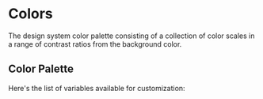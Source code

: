 
<Meta title="theme/Colors" />

# Colors

The design system color palette consisting of a collection of color scales in a
range of contrast ratios from the background color.

## Color Palette

Here's the list of variables available for customization:

<ColorPalette>
  <ColorItem
    title="background"
    colors={{
      DEFAULT: "hsl(var(--background))",
      body: "hsl(var(--background-body))",
      overlay: "hsl(var(--background-overlay))",
      strong: "hsl(var(--background-strong))",
      stronger: "hsl(var(--background-stronger))",
      strongest: "hsl(var(--background-strongest))",
      weak: "hsl(var(--background-weak))",
    }}
  />
  <ColorItem
    title="background-destructive"
    colors={{
      DEFAULT: "hsl(var(--background-destructive))",
      strong: "hsl(var(--background-destructive-strong))",
      stronger: "hsl(var(--background-destructive-stronger))",
      strongest: "hsl(var(--background-destructive-strongest))",
      weak: "hsl(var(--background-destructive-weak))",
      weaker: "hsl(var(--background-destructive-weaker))",
      weakest: "hsl(var(--background-destructive-weakest))",
    }}
  />
  <ColorItem
    title="background-error"
    colors={{
      DEFAULT: "hsl(var(--background-error))",
      strong: "hsl(var(--background-error-strong))",
      stronger: "hsl(var(--background-error-stronger))",
      strongest: "hsl(var(--background-error-strongest))",
      weak: "hsl(var(--background-error-weak))",
      weaker: "hsl(var(--background-error-weaker))",
      weakest: "hsl(var(--background-error-weakest))",
    }}
  />
  <ColorItem
    title="background-indigo"
    colors={{
      DEFAULT: "hsl(var(--background-indigo))",
      strong: "hsl(var(--background-indigo-strong))",
      stronger: "hsl(var(--background-indigo-stronger))",
      strongest: "hsl(var(--background-indigo-strongest))",
      weak: "hsl(var(--background-indigo-weak))",
      weaker: "hsl(var(--background-indigo-weaker))",
      weakest: "hsl(var(--background-indigo-weakest))",
    }}
  />
  <ColorItem
    title="background-info"
    colors={{
      DEFAULT: "hsl(var(--background-info))",
      strong: "hsl(var(--background-info-strong))",
      stronger: "hsl(var(--background-info-stronger))",
      strongest: "hsl(var(--background-info-strongest))",
      weak: "hsl(var(--background-info-weak))",
      weaker: "hsl(var(--background-info-weaker))",
      weakest: "hsl(var(--background-info-weakest))",
    }}
  />
  <ColorItem
    title="background-body-inverse"
    colors={{
      DEFAULT: "hsl(var(--background-body-inverse))",
      strong: "hsl(var(--background-body-inverse-strong))",
      stronger: "hsl(var(--background-body-inverse-stronger))",
      strongest: "hsl(var(--background-body-inverse-strongest))",
      weak: "hsl(var(--background-body-inverse-weak))",
      weaker: "hsl(var(--background-body-inverse-weaker))",
      weakest: "hsl(var(--background-body-inverse-weakest))",
    }}
  />
  <ColorItem
    title="background-inverse"
    colors={{
      DEFAULT: "hsl(var(--background-inverse))",
      strong: "hsl(var(--background-inverse-strong))",
      stronger: "hsl(var(--background-inverse-stronger))",
      strongest: "hsl(var(--background-inverse-strongest))",
      weak: "hsl(var(--background-inverse-weak))",
      weaker: "hsl(var(--background-inverse-weaker))",
      weakest: "hsl(var(--background-inverse-weakest))",
    }}
  />
  <ColorItem
    title="background-neutral"
    colors={{
      DEFAULT: "hsl(var(--background-neutral))",
      strong: "hsl(var(--background-neutral-strong))",
      stronger: "hsl(var(--background-neutral-stronger))",
      strongest: "hsl(var(--background-neutral-strongest))",
      weak: "hsl(var(--background-neutral-weak))",
      weaker: "hsl(var(--background-neutral-weaker))",
      weakest: "hsl(var(--background-neutral-weakest))",
    }}
  />
  <ColorItem
    title="background-pink"
    colors={{
      DEFAULT: "hsl(var(--background-pink))",
      strong: "hsl(var(--background-pink-strong))",
      stronger: "hsl(var(--background-pink-stronger))",
      strongest: "hsl(var(--background-pink-strongest))",
      weak: "hsl(var(--background-pink-weak))",
      weaker: "hsl(var(--background-pink-weaker))",
      weakest: "hsl(var(--background-pink-weakest))",
    }}
  />
  <ColorItem
    title="background-primary"
    colors={{
      DEFAULT: "hsl(var(--background-primary))",
      strong: "hsl(var(--background-primary-strong))",
      stronger: "hsl(var(--background-primary-stronger))",
      strongest: "hsl(var(--background-primary-strongest))",
      weak: "hsl(var(--background-primary-weak))",
      weaker: "hsl(var(--background-primary-weaker))",
      weakest: "hsl(var(--background-primary-weakest))",
    }}
  />
  <ColorItem
    title="background-purple"
    colors={{
      DEFAULT: "hsl(var(--background-purple))",
      weakest: "hsl(var(--background-purple-weakest))",
    }}
  />
  <ColorItem
    title="background-success"
    colors={{
      DEFAULT: "hsl(var(--background-success))",
      strong: "hsl(var(--background-success-strong))",
      stronger: "hsl(var(--background-success-stronger))",
      strongest: "hsl(var(--background-success-strongest))",
      weak: "hsl(var(--background-success-weak))",
      weaker: "hsl(var(--background-success-weaker))",
      weakest: "hsl(var(--background-success-weakest))",
    }}
  />
  <ColorItem
    title="background-warning"
    colors={{
      DEFAULT: "hsl(var(--background-warning))",
      strong: "hsl(var(--background-warning-strong))",
      stronger: "hsl(var(--background-warning-stronger))",
      strongest: "hsl(var(--background-warning-strongest))",
      weak: "hsl(var(--background-warning-weak))",
      weaker: "hsl(var(--background-warning-weaker))",
      weakest: "hsl(var(--background-warning-weakest))",
    }}
  />
  <ColorItem
    title="border"
    colors={{
      DEFAULT: "hsl(var(--border))",
      strong: "hsl(var(--border-strong))",
      stronger: "hsl(var(--border-stronger))",
      strongest: "hsl(var(--border-strongest))",
      weak: "hsl(var(--border-weak))",
      weaker: "hsl(var(--border-weaker))",
      weakest: "hsl(var(--border-weakest))",
    }}
  />
  <ColorItem
    title="border-destructive"
    colors={{
      DEFAULT: "hsl(var(--border-destructive))",
      strong: "hsl(var(--border-destructive-strong))",
      stronger: "hsl(var(--border-destructive-stronger))",
      strongest: "hsl(var(--border-destructive-strongest))",
      weak: "hsl(var(--border-destructive-weak))",
      weaker: "hsl(var(--border-destructive-weaker))",
      weakest: "hsl(var(--border-destructive-weakest))",
    }}
  />
  <ColorItem
    title="border-error"
    colors={{
      DEFAULT: "hsl(var(--border-error))",
      strong: "hsl(var(--border-error-strong))",
      stronger: "hsl(var(--border-error-stronger))",
      strongest: "hsl(var(--border-error-strongest))",
      weak: "hsl(var(--border-error-weak))",
      weaker: "hsl(var(--border-error-weaker))",
      weakest: "hsl(var(--border-error-weakest))",
    }}
  />
  <ColorItem
    title="border-indigo"
    colors={{
      DEFAULT: "hsl(var(--border-indigo))",
      strong: "hsl(var(--border-indigo-strong))",
      stronger: "hsl(var(--border-indigo-stronger))",
      strongest: "hsl(var(--border-indigo-strongest))",
      weak: "hsl(var(--border-indigo-weak))",
      weaker: "hsl(var(--border-indigo-weaker))",
      weakest: "hsl(var(--border-indigo-weakest))",
    }}
  />
  <ColorItem
    title="border-info"
    colors={{
      DEFAULT: "hsl(var(--border-info))",
      strong: "hsl(var(--border-info-strong))",
      stronger: "hsl(var(--border-info-stronger))",
      strongest: "hsl(var(--border-info-strongest))",
      weak: "hsl(var(--border-info-weak))",
      weaker: "hsl(var(--border-info-weaker))",
      weakest: "hsl(var(--border-info-weakest))",
    }}
  />
  <ColorItem
    title="border-inverse"
    colors={{
      DEFAULT: "hsl(var(--border-inverse))",
      strong: "hsl(var(--border-inverse-strong))",
      stronger: "hsl(var(--border-inverse-stronger))",
      strongest: "hsl(var(--border-inverse-strongest))",
      weaker: "hsl(var(--border-inverse-weaker))",
      weakest: "hsl(var(--border-inverse-weakest))",
    }}
  />
  <ColorItem
    title="border-neutral"
    colors={{
      DEFAULT: "hsl(var(--border-neutral))",
      strong: "hsl(var(--border-neutral-strong))",
      stronger: "hsl(var(--border-neutral-stronger))",
      strongest: "hsl(var(--border-neutral-strongest))",
      weak: "hsl(var(--border-neutral-weak))",
      weaker: "hsl(var(--border-neutral-weaker))",
      weakest: "hsl(var(--border-neutral-weakest))",
    }}
  />
  <ColorItem
    title="border-pink"
    colors={{
      DEFAULT: "hsl(var(--border-pink))",
      strong: "hsl(var(--border-pink-strong))",
      stronger: "hsl(var(--border-pink-stronger))",
      strongest: "hsl(var(--border-pink-strongest))",
      weak: "hsl(var(--border-pink-weak))",
      weaker: "hsl(var(--border-pink-weaker))",
      weakest: "hsl(var(--border-pink-weakest))",
    }}
  />
  <ColorItem
    title="border-primary"
    colors={{
      DEFAULT: "hsl(var(--border-primary))",
      strong: "hsl(var(--border-primary-strong))",
      stronger: "hsl(var(--border-primary-stronger))",
      strongest: "hsl(var(--border-primary-strongest))",
      weak: "hsl(var(--border-primary-weak))",
      weaker: "hsl(var(--border-primary-weaker))",
      weakest: "hsl(var(--border-primary-weakest))",
    }}
  />
  <ColorItem
    title="border-purple"
    colors={{
      DEFAULT: "hsl(var(--border-purple))",
      strong: "hsl(var(--border-purple-strong))",
      stronger: "hsl(var(--border-purple-stronger))",
      strongest: "hsl(var(--border-purple-strongest))",
      weak: "hsl(var(--border-purple-weak))",
      weaker: "hsl(var(--border-purple-weaker))",
      weakest: "hsl(var(--border-purple-weakest))",
    }}
  />
  <ColorItem
    title="border-success"
    colors={{
      DEFAULT: "hsl(var(--border-success))",
      strong: "hsl(var(--border-success-strong))",
      stronger: "hsl(var(--border-success-stronger))",
      strongest: "hsl(var(--border-success-strongest))",
      weak: "hsl(var(--border-success-weak))",
      weaker: "hsl(var(--border-success-weaker))",
      weakest: "hsl(var(--border-success-weakest))",
    }}
  />
  <ColorItem
    title="border-warning"
    colors={{
      DEFAULT: "hsl(var(--border-warning))",
      strong: "hsl(var(--border-warning-strong))",
      stronger: "hsl(var(--border-warning-stronger))",
      strongest: "hsl(var(--border-warning-strongest))",
      weak: "hsl(var(--border-warning-weak))",
      weaker: "hsl(var(--border-warning-weaker))",
      weakest: "hsl(var(--border-warning-weakest))",
    }}
  />
  <ColorItem
    title="data-visualization"
    colors={{
      1: "hsl(var(--data-visualization-1))",
      2: "hsl(var(--data-visualization-2))",
      3: "hsl(var(--data-visualization-3))",
      4: "hsl(var(--data-visualization-4))",
      5: "hsl(var(--data-visualization-5))",
      6: "hsl(var(--data-visualization-6))",
      7: "hsl(var(--data-visualization-7))",
      8: "hsl(var(--data-visualization-8))",
      9: "hsl(var(--data-visualization-9))",
      10: "hsl(var(--data-visualization-10))",
    }}
  />
  <ColorItem
    title="text"
    colors={{
      DEFAULT: "hsl(var(--text))",
      strong: "hsl(var(--text-strong))",
      stronger: "hsl(var(--text-stronger))",
      strongest: "hsl(var(--text-strongest))",
      weak: "hsl(var(--text-weak))",
      weaker: "hsl(var(--text-weaker))",
      weakest: "hsl(var(--text-weakest))",
    }}
  />
  <ColorItem
    title="text-destructive"
    colors={{
      DEFAULT: "hsl(var(--text-destructive))",
      strong: "hsl(var(--text-destructive-strong))",
      stronger: "hsl(var(--text-destructive-stronger))",
      strongest: "hsl(var(--text-destructive-strongest))",
      weak: "hsl(var(--text-destructive-weak))",
      weaker: "hsl(var(--text-destructive-weaker))",
      weakest: "hsl(var(--text-destructive-weakest))",
    }}
  />
  <ColorItem
    title="text-error"
    colors={{
      DEFAULT: "hsl(var(--text-error))",
      strong: "hsl(var(--text-error-strong))",
      stronger: "hsl(var(--text-error-stronger))",
      strongest: "hsl(var(--text-error-strongest))",
      weak: "hsl(var(--text-error-weak))",
      weaker: "hsl(var(--text-error-weaker))",
      weakest: "hsl(var(--text-error-weakest))",
    }}
  />
  <ColorItem
    title="text-icon"
    colors={{
      DEFAULT: "hsl(var(--text-icon))",
      error: "hsl(var(--text-icon-error))",
      info: "hsl(var(--text-icon-info))",
      inverse: "hsl(var(--text-icon-inverse))",
      success: "hsl(var(--text-icon-success))",
      warning: "hsl(var(--text-icon-warning))",
      weaker: "hsl(var(--text-icon-weaker))",
    }}
  />
  <ColorItem
    title="text-indigo"
    colors={{
      DEFAULT: "hsl(var(--text-indigo))",
      strong: "hsl(var(--text-indigo-strong))",
      stronger: "hsl(var(--text-indigo-stronger))",
      strongest: "hsl(var(--text-indigo-strongest))",
      weak: "hsl(var(--text-indigo-weak))",
      weaker: "hsl(var(--text-indigo-weaker))",
      weakest: "hsl(var(--text-indigo-weakest))",
    }}
  />
  <ColorItem
    title="text-info"
    colors={{
      DEFAULT: "hsl(var(--text-info))",
      strong: "hsl(var(--text-info-strong))",
      stronger: "hsl(var(--text-info-stronger))",
      strongest: "hsl(var(--text-info-strongest))",
      weak: "hsl(var(--text-info-weak))",
      weaker: "hsl(var(--text-info-weaker))",
      weakest: "hsl(var(--text-info-weakest))",
    }}
  />
  <ColorItem
    title="text-inverse"
    colors={{
      DEFAULT: "hsl(var(--text-inverse))",
      strong: "hsl(var(--text-inverse-strong))",
      stronger: "hsl(var(--text-inverse-stronger))",
      strongest: "hsl(var(--text-inverse-strongest))",
      weak: "hsl(var(--text-inverse-weak))",
      weaker: "hsl(var(--text-inverse-weaker))",
      weakest: "hsl(var(--text-inverse-weakest))",
    }}
  />
  <ColorItem
    title="text-link"
    colors={{
      DEFAULT: "hsl(var(--text-link))",
      strong: "hsl(var(--text-link-strong))",
      stronger: "hsl(var(--text-link-stronger))",
      strongest: "hsl(var(--text-link-strongest))",
      weak: "hsl(var(--text-link-weak))",
      weaker: "hsl(var(--text-link-weaker))",
      weakest: "hsl(var(--text-link-weakest))",
    }}
  />
  <ColorItem
    title="text-link-destructive"
    colors={{
      DEFAULT: "hsl(var(--text-link-destructive))",
      strong: "hsl(var(--text-link-destructive-strong))",
      stronger: "hsl(var(--text-link-destructive-stronger))",
      strongest: "hsl(var(--text-link-destructive-strongest))",
      weak: "hsl(var(--text-link-destructive-weak))",
      weaker: "hsl(var(--text-link-destructive-weaker))",
      weakest: "hsl(var(--text-link-destructive-weakest))",
    }}
  />
  <ColorItem
    title="text-pink"
    colors={{
      DEFAULT: "hsl(var(--text-pink))",
      strong: "hsl(var(--text-pink-strong))",
      stronger: "hsl(var(--text-pink-stronger))",
      strongest: "hsl(var(--text-pink-strongest))",
      weak: "hsl(var(--text-pink-weak))",
      weaker: "hsl(var(--text-pink-weaker))",
      weakest: "hsl(var(--text-pink-weakest))",
    }}
  />
  <ColorItem
    title="text-primary"
    colors={{
      DEFAULT: "hsl(var(--text-primary))",
      strong: "hsl(var(--text-primary-strong))",
      stronger: "hsl(var(--text-primary-stronger))",
      strongest: "hsl(var(--text-primary-strongest))",
      weak: "hsl(var(--text-primary-weak))",
      weaker: "hsl(var(--text-primary-weaker))",
      weakest: "hsl(var(--text-primary-weakest))",
    }}
  />
  <ColorItem
    title="text-purple"
    colors={{
      DEFAULT: "hsl(var(--text-purple))",
      strong: "hsl(var(--text-purple-strong))",
      stronger: "hsl(var(--text-purple-stronger))",
      strongest: "hsl(var(--text-purple-strongest))",
      weak: "hsl(var(--text-purple-weak))",
      weaker: "hsl(var(--text-purple-weaker))",
      weakest: "hsl(var(--text-purple-weakest))",
    }}
  />
  <ColorItem
    title="text-success"
    colors={{
      DEFAULT: "hsl(var(--text-success))",
      strong: "hsl(var(--text-success-strong))",
      stronger: "hsl(var(--text-success-stronger))",
      strongest: "hsl(var(--text-success-strongest))",
      weak: "hsl(var(--text-success-weak))",
      weaker: "hsl(var(--text-success-weaker))",
      weakest: "hsl(var(--text-success-weakest))",
    }}
  />
  <ColorItem
    title="text-warning"
    colors={{
      DEFAULT: "hsl(var(--text-warning))",
      strong: "hsl(var(--text-warning-strong))",
      stronger: "hsl(var(--text-warning-stronger))",
      strongest: "hsl(var(--text-warning-strongest))",
      weak: "hsl(var(--text-warning-weak))",
      weaker: "hsl(var(--text-warning-weaker))",
      weakest: "hsl(var(--text-warning-weakest))",
    }}
  />
</ColorPalette>
